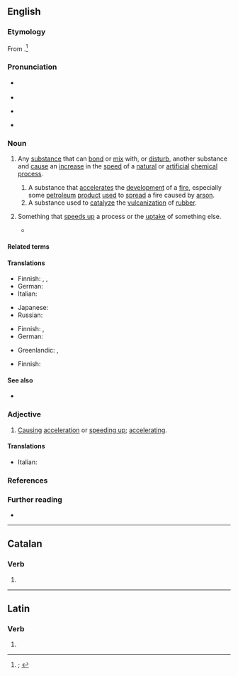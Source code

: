 {{also|accélérant}}
==English==
{{was wotd|2021|January|12}}

===Etymology===
{{root|en|ine-pro|*kel-}}
From {{suffix|en|accelerate|ant|pos2={{glossary|suffix}} forming {{glossary|agent noun}} from {{glossary|verb}}s, or forming {{glossary|adjective}}s with senses of being prone or tending to do the actions of {{glossary|verb}}s}}.<ref>{{R:OED Online|pos=n.'' and ''adj|id=240206|date=December 2011|nodot=1}}; {{R:Lexico|pos=n.'' and ''adj}}</ref>

===Pronunciation===
* {{a|RP}} {{IPA|en|/əkˈsɛləɹ(ə)nt/|/æk-/}}
* {{audio|en|LL-Q1860 (eng)-I learned some phrases-accelerant.wav|Audio (RP)}}
* {{a|GA}} {{IPA|en|/əkˈsɛlərənt/|/æk-/}}
* {{hyphenation|en|ac|cel|er|ant}}

===Noun===
{{en-noun}}

# {{lb|en|chemistry}} Any [[substance]] that can [[bond#Verb|bond]] or [[mix#Verb|mix]] with, or [[disturb]], another substance and [[cause#Verb|cause]] an [[increase#Noun|increase]] in the [[speed#Noun|speed]] of a [[natural#Adjective|natural]] or [[artificial]] [[chemical#Adjective|chemical]] [[process#Noun|process]].
## A substance that [[accelerate]]s the [[development]] of a [[fire#Noun|fire]], especially some [[petroleum]] [[product]] [[use#Verb|used]] to [[spread#Verb|spread]] a fire caused by [[arson]].
## A substance used to [[catalyze]] the [[vulcanization]] of [[rubber]].
# {{lb|en|figurative}} Something that [[speed up|speeds up]] a process or the [[uptake#Noun|uptake]] of something else.
#* {{quote-journal|en|author=Kitty Empire|authorlink=Kitty Empire|title=The Streets review&nbsp;– the agony and ecstasy of a great everyman|newspaper={{w|The Guardian}}|url=https://www.theguardian.com/music/2019/jan/26/the-streets-mike-skinner-review-o2-academy-leeds|date=26 January 2019|passage=Skinner can be credited with pouring lots of '''accelerant''' on pop in his time. In his absence, Caribbean-derived UK bass music became the de facto sound of British youth.}}

====Related terms====
{{col3|en|accelerate|[[accelerated]] {{qualifier|adjective}}|[[accelerating]] {{qualifier|adjective|noun}}|acceleration|accelerator|[[nonaccelerated]] {{qualifier|adjective}}|[[nonaccelerating]] {{qualifier|adjective}}|[[unaccelerate]] {{qualifier|rare}}|[[unaccelerated]] {{qualifier|adjective}}|[[unaccelerating]] {{qualifier|adjective}}}}

====Translations====
{{trans-top|substance that can bond or mix with, or disturb, another substance and cause an increase in the speed of a chemical process}}
* Finnish: {{t|fi|kiihdyte}}, {{t+|fi|kiihdytin}}, {{t+|fi|kiihdyke}}
* German: {{t+|de|Beschleuniger|m}}
* Italian: {{t+|it|accelerante|m}}
{{trans-mid}}
* Japanese: {{t|ja|促進剤|tr=そくしんざい, sokushinzai}}
* Russian: {{t+|ru|ускори́тель|m}}
{{trans-bottom}}

{{trans-top|substance that accelerates the development of a fire}}
* Finnish: {{t+|fi|kiihdytin}}, {{t+|fi|polttoaine}}
* German: {{t+|de|Brandbeschleuniger|m}}
{{trans-mid}}
* Greenlandic: {{t|kl|akoq ikummarissaat}}, {{t|kl|akoq sukkatsisaat}}
{{trans-bottom}}

{{trans-top|substance used to catalyze the vulcanization of rubber}}
* Finnish: {{t+|fi|kiihdytin}}
{{trans-mid}}
{{trans-bottom}}

{{trans-top|something that speeds up a process or the uptake of something else}}
{{trans-mid}}
{{trans-bottom}}

====See also====
* {{l|en|catalyst}}

===Adjective===
{{en-adj}}

# [[cause#Verb|Causing]] [[acceleration]] or [[speed up|speeding up]]; [[accelerating#Adjective|accelerating]].

====Translations====
{{trans-top|causing acceleration or speeding up}}
* Italian: {{t+|it|accelerante|m}}
{{trans-mid}}
{{trans-bottom}}

===References===
<references/>

===Further reading===
* {{pedia}}

----

==Catalan==

===Verb===
{{head|ca|verb form}}

# {{ca-verb form of|t=pres|m=ptc|accelerar}}

----

==Latin==

===Verb===
{{la-verb-form|accelerant}}

# {{inflection of|la|accelerō||3|p|pres|actv|indc}}